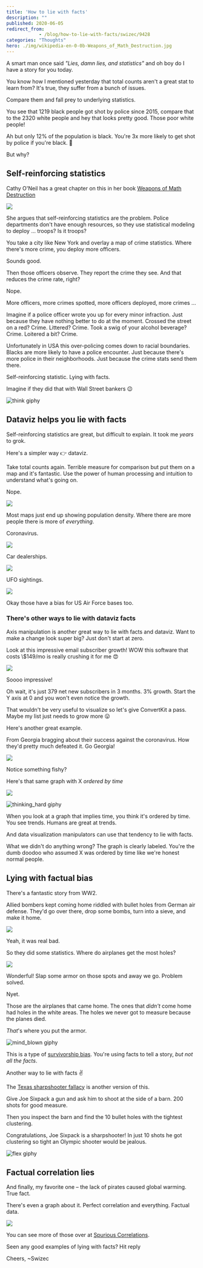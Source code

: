 ```yaml
---
title: 'How to lie with facts'
description: ""
published: 2020-06-05
redirect_from: 
            - /blog/how-to-lie-with-facts/swizec/9428
categories: "Thoughts"
hero: ./img/wikipedia-en-0-0b-Weapons_of_Math_Destruction.jpg
---
```


A smart man once said _"Lies, damn lies, and statistics"_ and oh boy do I have a story for you today.

You know how I mentioned yesterday that total counts aren't a great stat to learn from? It's true, they suffer from a bunch of issues.

Compare them and fall prey to underlying statistics.

You see that 1219 black people got shot by police since 2015, compare that to the 2320 white people and hey that looks pretty good. Those poor white people!

Ah but only 12% of the population is black. You're 3x more likely to get shot by police if you're black. 😬

But why?

## Self-reinforcing statistics

Cathy O'Neil has a great chapter on this in her book [Weapons of Math Destruction](https://en.wikipedia.org/wiki/Weapons_of_Math_Destruction)

[![](./img/wikipedia-en-0-0b-Weapons_of_Math_Destruction.jpg)](https://en.wikipedia.org/wiki/Weapons_of_Math_Destruction)

She argues that self-reinforcing statistics are the problem. Police departments don't have enough resources, so they use statistical modeling to deploy ... troops? Is it troops?

You take a city like New York and overlay a map of crime statistics. Where there's more crime, you deploy more officers.

Sounds good.

Then those officers observe. They report the crime they see. And that reduces the crime rate, right?

Nope.

More officers, more crimes spotted, more officers deployed, more crimes ...

Imagine if a police officer wrote you up for every minor infraction. Just because they have nothing better to do at the moment. Crossed the street on a red? Crime. Littered? Crime. Took a swig of your alcohol beverage? Crime. Loitered a bit? Crime.

Unfortunately in USA this over-policing comes down to racial boundaries. Blacks are more likely to have a police encounter. Just because there's more police in their neighborhoods. Just because the crime stats send them there.

Self-reinforcing statistic. Lying with facts.

Imagine if they did that with Wall Street bankers 😉

![think giphy](./img/media-d3mlE7uhX8KFgEmY-giphy.gif)

## Dataviz helps you lie with facts

Self-reinforcing statistics are great, but difficult to explain. It took me _years_ to grok.

Here's a simpler way 👉 dataviz.

Take total counts again. Terrible measure for comparison but put them on a map and it's fantastic. Use the power of human processing and intuition to understand what's going on.

Nope.

[![](./img/comics-heatmap.png)](https://xkcd.com/1138/)

Most maps just end up showing population density. Where there are more people there is more of _everything_.

Coronavirus.

[![](./img/BD3jG4g.png)](https://coronavirus.jhu.edu/map.html)

Car dealerships.

[![](./img/ZHiOpcw.png)](https://www.caliper.com/featured-maps/maptitude-auto-dealerships-map.html)

UFO sightings.

[![](./img/d4mzHvM.png)](http://metrocosm.com/ufo-sightings-map.html)

Okay those have a bias for US Air Force bases too.

### There's other ways to lie with dataviz facts

Axis manipulation is another great way to lie with facts and dataviz. Want to make a change look super big? Just don't start at zero.

Look at this impressive email subscriber growth! WOW this software that costs \\$149/mo is really crushing it for me 😍

![](./img/HmUvPte.png)

Soooo impressive!

Oh wait, it's just 379 net new subscribers in 3 months. 3% growth. Start the Y axis at 0 and you won't even notice the growth.

That wouldn't be very useful to visualize so let's give ConvertKit a pass. Maybe my list just needs to grow more 😛

Here's another great example.

From Georgia bragging about their success against the coronavirus. How they'd pretty much defeated it. Go Georgia!

[![](./img/uHJr54X.png)](https://www.vox.com/covid-19-coronavirus-us-response-trump/2020/5/18/21262265/georgia-covid-19-cases-declining-reopening)

Notice something fishy?

Here's that same graph with X _ordered by time_

[![](./img/o4zqBo2.png)](https://www.businessinsider.com/graph-shows-georgia-bungling-coronavirus-data-2020-5)

![thinking_hard giphy](./img/media-2H67VmB5UEBmU-giphy.gif)

When you look at a graph that implies time, you think it's ordered by time. You see trends. Humans are great at trends.

And data visualization manipulators can use that tendency to lie with facts.

What we didn't do anything wrong? The graph is clearly labeled. You're the dumb doodoo who assumed X was ordered by time like we're honest normal people.

## Lying with factual bias

There's a fantastic story from WW2.

Allied bombers kept coming home riddled with bullet holes from German air defense. They'd go over there, drop some bombs, turn into a sieve, and make it home.

![](./img/wp-content-uploads-2015-03-eeebe3963b7baaec9dd049b4c39e21e2-512x640.jpg)

Yeah, it was real bad.

So they did some statistics. Where do airplanes get the most holes?

![](./img/wp-content-uploads-2019-05-survivorship-bias.png)

Wonderful! Slap some armor on those spots and away we go. Problem solved.

Nyet.

Those are the airplanes that came home. The ones that _didn't_ come home had holes in the white areas. The holes we never got to measure because the planes died.

_That_'s where you put the armor.

![mind_blown giphy](./img/media-xT0xeJpnrWC4XWblEk-giphy-downsized-medium.gif)

This is a type of [survivorship bias](https://en.wikipedia.org/wiki/Survivorship_bias). You're using facts to tell a story, _but not all the facts_.

Another way to lie with facts ✌️

The [Texas sharpshooter fallacy](https://en.wikipedia.org/wiki/Texas_sharpshooter_fallacy) is another version of this.

Give Joe Sixpack a gun and ask him to shoot at the side of a barn. 200 shots for good measure.

Then you inspect the barn and find the 10 bullet holes with the tightest clustering.

Congratulations, Joe Sixpack is a sharpshooter! In just 10 shots he got clustering so tight an Olympic shooter would be jealous.

![flex giphy](./img/media-xo6QL3gjGMimA-giphy.gif)

## Factual correlation lies

And finally, my favorite one – the lack of pirates caused global warming. True fact.

There's even a graph about it. Perfect correlation and everything. Factual data.

![](./img/home-piratesarecool4.gif)

You can see more of those over at [Spurious Correlations](https://www.tylervigen.com/spurious-correlations).

Seen any good examples of lying with facts? Hit reply

Cheers, ~Swizec
